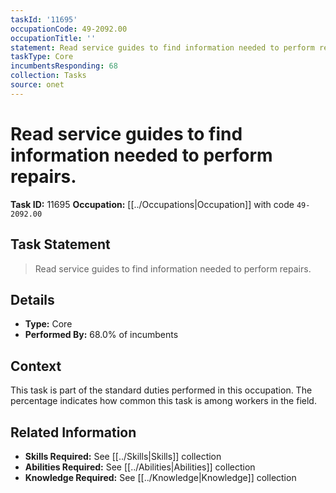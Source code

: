 ```yaml
---
taskId: '11695'
occupationCode: 49-2092.00
occupationTitle: ''
statement: Read service guides to find information needed to perform repairs.
taskType: Core
incumbentsResponding: 68
collection: Tasks
source: onet
---
```

# Read service guides to find information needed to perform repairs.

**Task ID:** 11695
**Occupation:** [[../Occupations|Occupation]] with code `49-2092.00`

## Task Statement

> Read service guides to find information needed to perform repairs.

## Details

- **Type:** Core
- **Performed By:** 68.0% of incumbents

## Context

This task is part of the standard duties performed in this occupation. The percentage indicates how common this task is among workers in the field.

## Related Information

- **Skills Required:** See [[../Skills|Skills]] collection
- **Abilities Required:** See [[../Abilities|Abilities]] collection
- **Knowledge Required:** See [[../Knowledge|Knowledge]] collection
